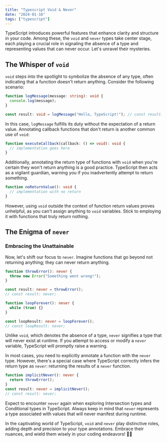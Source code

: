 ```yaml
---
title: "Typescript Void & Never"
date: "2024-01-16"
tags: ["typescript"]
---
```


TypeScript introduces powerful features that enhance clarity and structure in your code. Among these, the `void` and `never` types take center stage, each playing a crucial role in signaling the absence of a type and representing values that can never occur. Let's unravel their mysteries.

## The Whisper of `void`

`void` steps into the spotlight to symbolize the absence of any type, often indicating that a function doesn't return anything. Consider the following scenario:

```typescript
function logMessage(message: string): void {
  console.log(message);
}

const result: void = logMessage("Hello, TypeScript!"); // const result: void;
```

In this case, `logMessage` fulfills its duty without the expectation of a return value. Annotating callback functions that don't return is another common use of `void`:

```typescript
function executeCallback(callback: () => void): void {
  // implementation goes here
}
```

Additionally, annotating the return type of functions with `void` when you're certain they won't return anything is a good practice. TypeScript then acts as a vigilant guardian, warning you if you inadvertently attempt to return something.

```typescript
function noReturnValue(): void {
  // implementation with no return
}
```

However, using `void` outside the context of function return values proves unhelpful, as you can't assign anything to `void` variables. Stick to employing it with functions that truly return nothing.

## The Enigma of `never`

### Embracing the Unattainable

Now, let's shift our focus to `never`. Imagine functions that go beyond not returning anything; they can never return anything.

```typescript
function throwError(): never {
  throw new Error("Something went wrong!");
}

const result: never = throwError();
// const result: never;

function loopForever(): never {
  while (true) {}
}

const loopResult: never = loopForever();
// const loopResult: never;
```

Unlike `void`, which denotes the absence of a type, `never` signifies a type that will never exist at runtime. If you attempt to access or modify a `never` variable, TypeScript will promptly raise a warning.

In most cases, you need to explicitly annotate a function with the `never` type. However, there's a special case where TypeScript correctly infers the return type as `never`: returning the results of a `never` function.

```typescript
function implicitNever(): never {
  return throwError();
}
const result: never = implicitNever();
// const result: never;
```

Expect to encounter `never` again when exploring Intersection types and Conditional types in TypeScript. Always keep in mind that `never` represents a type associated with values that will never manifest during runtime.

In the captivating world of TypeScript, `void` and `never` play distinctive roles, adding depth and precision to your type annotations. Embrace their nuances, and wield them wisely in your coding endeavors! 🚀🧠
